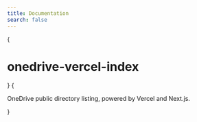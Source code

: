 ```yaml
---
title: Documentation
search: false
---
```



{<h1 className="text-center font-extrabold md:text-5xl mt-8">onedrive-vercel-index</h1>}
{<p className="text-center text-lg mb-2 text-gray-600 md:text-2xl">OneDrive public directory listing, powered by Vercel and Next.js.</p>}

<Bleed>
  <Features />
</Bleed>
